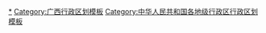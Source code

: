 {{Navbox
|listclass = hlist
|name = 柳州市行政区划
|title = [[柳州市]]行政区划
|above = 省级行政区：[[广西壮族自治区]]　　政府驻地：[[城中区 (柳州市)|城中区]]
|image = [[File:Administrative_Division_Liuzhou.png|150px]]
|state = {{{state<includeonly>|collapsed</includeonly>}}}

|group1style = background: #ececec; text-align: center;
|group1 = [[县级行政区]]
|liststyle = background: #ececec; text-align: center;
|list1 = 10[[县级行政区]]（5[[市辖区]]、3[[县]]、2[[自治县]]）；118[[乡级行政区]]（32[[街道办事处]]、53[[行政建制镇|镇]]、27[[乡 (中华人民共和国)|乡]]、6[[民族乡]]）

|group2 = [[市辖区]]
|groupstyle = text-align: center;
|list2 = {{Navbox|child

|group1 = [[城中区 (柳州市)|城中区]]
|list1 =  {{Navbox|child
|group1 = 7街道
|list1 =
* [[城中街道 (柳州市)|城中街道]]
* [[公园街道 (柳州市)|公园街道]]
* [[中南街道 (柳州市)|中南街道]]
* [[水上街道]]
* [[潭中街道]]
* [[河东街道 (柳州市)|河东街道]]
* [[静兰街道]]
}}

|group2 = [[鱼峰区]]
|list2 =  {{Navbox|child
|group1 = 7街道
|list1 =
* [[天马街道]]
* [[驾鹤街道]]
* [[箭盘山街道]]
* [[五里亭街道]]
* [[荣军街道]]
* [[白莲街道]]
* [[麒麟街道 (柳州市)|麒麟街道]]
|group2 = 2镇
|list2 =
* [[里雍镇]]
* [[白沙镇 (柳州市)|白沙镇]]
|group3 = 阳和新区
|group3style = background: #ececec
|list3 = {{Navbox|child
|group1 = 1街道
|groupstyle = background: #ececec
|list1 =
* [[阳和街道]]
}}
|group4 = 柳东新区
|group4style = background: #ececec
|list4 = {{Navbox|child
|group1 = 2镇
|groupstyle = background: #ececec
|list1 =
* [[雒容镇]]
* [[洛埠镇]]
}}
}}

|group3 = [[柳南区]]
|list3 =  {{Navbox|child
|group1 = 8街道
|list1 =
* [[河西街道 (柳州市)|河西街道]]
* [[柳南街道]]
* [[柳石街道]]
* [[南站街道 (柳州市)|南站街道]]
* [[鹅山街道]]
* [[银山街道]]
* [[潭西街道]]
* [[南环街道]]
|group2 = 3镇
|list2 =
* [[太阳村镇]]
* [[洛满镇]]
* [[流山镇]]
}}

|group4 = [[柳北区]]
|list4 =  {{Navbox|child
|group1 = 9街道
|list1 =
* [[解放街道 (柳州市)|解放街道]]
* [[雅儒街道]]
* [[胜利街道 (柳州市)|胜利街道]]
* [[雀儿山街道]]
* [[钢城街道 (柳州市)|钢城街道]]
* [[柳长街道]]
* [[锦绣街道 (柳州市)|锦绣街道]]
* [[白露街道 (柳州市)|白露街道]]
* [[跃进街道 (柳州市)|跃进街道]]
|group2 = 3镇
|list2 =
* [[石碑坪镇]]
* [[沙塘镇 (柳州市)|沙塘镇]]
* [[长塘镇 (柳州市)|长塘镇]]
}}

|group5 = [[柳江区]]
|list5 =  {{Navbox|child
|group1 = 8镇
|list1 =
* [[拉堡镇]]
* [[百朋镇]]
* [[成团镇]]
* [[三都镇 (柳州市)|三都镇]]
* [[里高镇]]
* [[进德镇]]
* [[穿山镇]]
* [[土博镇]]
}}
}}

|group3 = [[县]]
|list3 = {{Navbox|child

|group1 = [[柳城县]]
|list1 =  {{Navbox|child
|group1 = 10镇
|list1 =
* [[大埔镇]]
* [[龙头镇 (柳城县)|龙头镇]]
* [[太平镇 (柳城县)|太平镇]]
* [[沙埔镇 (柳城县)|沙埔镇]]
* [[东泉镇 (柳城县)|东泉镇]]
* [[凤山镇 (柳城县)|凤山镇]]
* [[六塘镇 (柳城县)|六塘镇]]
* [[冲脉镇]]
* [[寨隆镇]]
* [[马山镇 (柳城县)|马山镇]]
|group2 = 1乡
|list2 =
* [[社冲乡]]
|group3 = 1民族乡
|list3 =
* [[古砦仫佬族乡]]
}}

|group2 = [[鹿寨县]]
|list2 =  {{Navbox|child
|group1 = 6镇
|list1 =
* [[鹿寨镇]]
* [[中渡镇]]
* [[寨沙镇]]
* [[平山镇 (鹿寨县)|平山镇]]
* [[黄冕镇]]
* [[四排镇]]
|group2 = 3乡
|list2 =
* [[江口乡 (鹿寨县)|江口乡]]
* [[导江乡]]
* [[拉沟乡]]
}}

|group3 = [[融安县]]
|list3 =  {{Navbox|child
|group1 = 6镇
|list1 =
* [[长安镇 (融安县)|长安镇]]
* [[浮石镇]]
* [[泗顶镇]]
* [[板榄镇]]
* [[大将镇]]
* [[大良镇 (融安县)|大良镇]]
|group2 = 6乡
|list2 =
* [[雅瑶乡]]
* [[大坡乡 (融安县)|大坡乡]]
* [[东起乡]]
* [[沙子乡 (融安县)|沙子乡]]
* [[桥板乡]]
* [[潭头乡 (融安县)|潭头乡]]
}}
}}

|group4 = [[自治县]]
|list4 = {{Navbox|child

|group1 = [[融水苗族自治县]]
|list1 =  {{Navbox|child
|group1 = 7镇
|list1 =
* [[融水镇]]
* [[和睦镇]]
* [[三防镇]]
* [[怀宝镇]]
* [[洞头镇]]
* [[大浪镇]]
* [[永乐镇 (融水县)|永乐镇]]
|group2 = 11乡
|list2 =
* [[四荣乡]]
* [[香粉乡]]
* [[安太乡]]
* [[汪洞乡]]
* [[杆洞乡]]
* [[安陲乡]]
* [[白云乡 (融水县)|白云乡]]
* [[红水乡]]
* [[拱洞乡]]
* [[良寨乡]]
* [[大年乡]]
|group3 = 2民族乡
|list3 =
* [[同练瑶族乡]]
* [[滚贝侗族乡]]
}}

|group2 = [[三江侗族自治县]]
|list2 =  {{Navbox|child
|group1 = 6镇
|list1 =
* [[古宜镇]]
* [[丹洲镇]]
* [[斗江镇]]
* [[林溪镇]]
* [[八江镇]]
* [[独峒镇]]
|group2 = 6乡
|list2 =
* [[程村乡]]
* [[和平乡 (三江县)|和平乡]]
* [[老堡乡]]
* [[良口乡]]
* [[洋溪乡 (三江县)|洋溪乡]]
* [[梅林乡]]
|group3 = 3民族乡
|list3 =
* [[高基瑶族乡]]
* [[富禄苗族乡]]
* [[同乐苗族乡]]
}}
}}
}}
<noinclude>
[[Category:柳州行政区划|*]]
[[Category:广西行政区划模板]]
[[Category:中华人民共和国各地级行政区行政区划模板]]
</noinclude>
